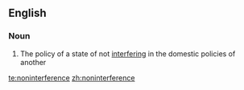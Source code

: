 ==English==

===Noun===
{{en-noun|-}}

# The policy of a state of not [[interfere|interfering]] in the domestic policies of another

[[te:noninterference]]
[[zh:noninterference]]
